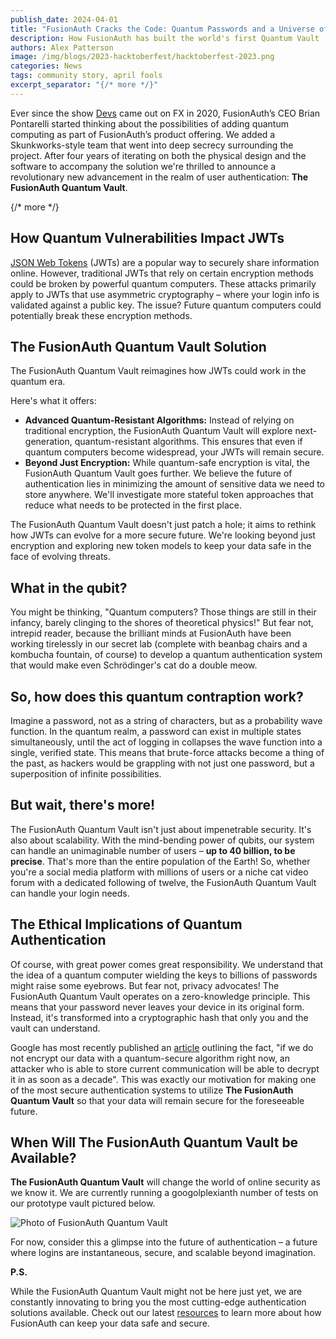 ```yaml
---
publish_date: 2024-04-01
title: "FusionAuth Cracks the Code: Quantum Passwords and a Universe of Secure Logins"
description: How FusionAuth has built the world's first Quantum Vault
authors: Alex Patterson
image: /img/blogs/2023-hacktoberfest/hacktoberfest-2023.png
categories: News
tags: community story, april fools
excerpt_separator: "{/* more */}"
---
```

Ever since the show [Devs](https://www.wired.com/story/inside-devs-dreamy-silicon-valley-quantum-thriller/) came out on FX in 2020, FusionAuth’s CEO Brian Pontarelli started thinking about the possibilities of adding quantum computing as part of FusionAuth’s product offering. We added a Skunkworks-style team that went into deep secrecy surrounding the project. After four years of iterating on both the physical design and the software to accompany the solution we're thrilled to announce a revolutionary new advancement in the realm of user authentication: **The FusionAuth Quantum Vault**. 

{/* more */}

## How Quantum Vulnerabilities Impact JWTs

[JSON Web Tokens](/articles/tokens/) (JWTs) are a popular way to securely share information online.  However, traditional JWTs that rely on certain encryption methods could be broken by powerful quantum computers. These attacks primarily apply to JWTs that use asymmetric cryptography – where your login info is validated against a public key. The issue?  Future quantum computers could potentially break these encryption methods.

## The FusionAuth Quantum Vault Solution

The FusionAuth Quantum Vault reimagines how JWTs could work in the quantum era. 

Here's what it offers:

* **Advanced Quantum-Resistant Algorithms:** Instead of relying on traditional encryption, the FusionAuth Quantum Vault will explore next-generation, quantum-resistant algorithms.  This ensures that even if quantum computers become widespread, your JWTs will remain secure.
* **Beyond Just Encryption:** While quantum-safe encryption is vital, the FusionAuth Quantum Vault goes further. We believe the future of authentication lies in minimizing the amount of sensitive data we need to store anywhere. We'll investigate more stateful token approaches that reduce what needs to be protected in the first place.

The FusionAuth Quantum Vault doesn't just patch a hole; it aims to rethink how JWTs can evolve for a more secure future. We're looking beyond just encryption and exploring new token models to keep your data safe in the face of evolving threats. 

## What in the qubit?

You might be thinking, "Quantum computers? Those things are still in their infancy, barely clinging to the shores of theoretical physics!" But fear not, intrepid reader, because the brilliant minds at FusionAuth have been working tirelessly in our secret lab (complete with beanbag chairs and a kombucha fountain, of course) to develop a quantum authentication system that would make even Schrödinger's cat do a double meow.

## So, how does this quantum contraption work?

Imagine a password, not as a string of characters, but as a probability wave function. In the quantum realm, a password can exist in multiple states simultaneously, until the act of logging in collapses the wave function into a single, verified state. This means that brute-force attacks become a thing of the past, as hackers would be grappling with not just one password, but a superposition of infinite possibilities.

## But wait, there's more!

The FusionAuth Quantum Vault isn't just about impenetrable security. It's also about scalability. With the mind-bending power of qubits, our system can handle an unimaginable number of users – **up to 40 billion, to be precise**. That's more than the entire population of the Earth! So, whether you're a social media platform with millions of users or a niche cat video forum with a dedicated following of twelve, the FusionAuth Quantum Vault can handle your login needs.

## The Ethical Implications of Quantum Authentication

Of course, with great power comes great responsibility. We understand that the idea of a quantum computer wielding the keys to billions of passwords might raise some eyebrows. But fear not, privacy advocates! The FusionAuth Quantum Vault operates on a zero-knowledge principle. This means that your password never leaves your device in its original form. Instead, it's transformed into a cryptographic hash that only you and the vault can understand.

Google has most recently published an [article](https://bughunters.google.com/blog/5108747984306176/google-s-threat-model-for-post-quantum-cryptography) outlining the fact, "if we do not encrypt our data with a quantum-secure algorithm right now, an attacker who is able to store current communication will be able to decrypt it in as soon as a decade". This was exactly our motivation for making one of the most secure authentication systems to utilize **The FusionAuth Quantum Vault** so that your data will remain secure for the foreseeable future. 

## When Will The FusionAuth Quantum Vault be Available?

**The FusionAuth Quantum Vault** will change the world of online security as we know it. We are currently running a googolplexianth number of tests on our prototype vault pictured below.

![Photo of FusionAuth Quantum Vault](/img/blogs/quantum-computing/Gemini_Generated_Image.jpeg)

For now, consider this a glimpse into the future of authentication – a future where logins are instantaneous, secure, and scalable beyond imagination. 

**P.S.**

While the FusionAuth Quantum Vault might not be here just yet, we are constantly innovating to bring you the most cutting-edge authentication solutions available. Check out our latest [resources](/resource/all) to learn more about how FusionAuth can keep your data safe and secure.
